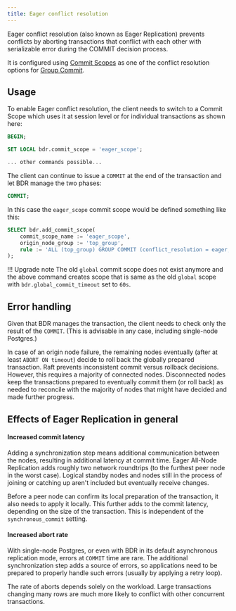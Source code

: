 ```yaml
---
title: Eager conflict resolution
---
```


Eager conflict resolution (also known as Eager Replication) prevents conflicts
by aborting transactions that conflict with each other with serializable error
during the COMMIT decision process.

It is configured using [Commit Scopes](/pgd/latest/durability/commit-scopes)
as one of the conflict resolution options for
[Group Commit](/pgd/latest/durability/group-commit).

## Usage

To enable Eager conflict resolution, the client needs to switch to
a Commit Scope which uses it at session level or for individual transactions
as shown here:

```sql
BEGIN;

SET LOCAL bdr.commit_scope = 'eager_scope';

... other commands possible...
```

The client can continue to issue a `COMMIT` at the end of the
transaction and let BDR manage the two phases:

```sql
COMMIT;
```

In this case the `eager_scope` commit scope would be defined something like this:

```sql
SELECT bdr.add_commit_scope(
    commit_scope_name := 'eager_scope',
    origin_node_group := 'top_group',
    rule := 'ALL (top_group) GROUP COMMIT (conflict_resolution = eager, commit_decision = raft) ABORT ON (timeout = 60s)'
);
```

!!! Upgrade note
    The old `global` commit scope does not exist anymore and the above command
    creates scope that is same as the old `global` scope with
    `bdr.global_commit_timeout` set to `60s`.

## Error handling

Given that BDR manages the transaction, the client needs to check only the
result of the `COMMIT`. (This is advisable in any case, including single-node
Postgres.)

In case of an origin node failure, the remaining nodes eventually
(after at least `ABORT ON timeout`) decide to roll back the
globally prepared transaction. Raft prevents inconsistent commit versus
rollback decisions. However, this requires a majority of connected
nodes. Disconnected nodes keep the transactions prepared
to eventually commit them (or roll back) as needed to reconcile with the
majority of nodes that might have decided and made further progress.

## Effects of Eager Replication in general

#### Increased commit latency

Adding a synchronization step means additional communication between
the nodes, resulting in additional latency at commit time. Eager All-Node
Replication adds roughly two network roundtrips (to the furthest
peer node in the worst case). Logical standby nodes and nodes still
in the process of joining or catching up aren't included but
eventually receive changes.

Before a peer node can confirm its local preparation of the
transaction, it also needs to apply it locally. This further adds to
the commit latency, depending on the size of the transaction.
This is independent of the `synchronous_commit` setting.

#### Increased abort rate

With single-node Postgres, or even with BDR in its default asynchronous
replication mode, errors at `COMMIT` time are rare. The additional
synchronization step adds a source of errors, so applications need to
be prepared to properly handle such errors (usually by applying a
retry loop).

The rate of aborts depends solely on the workload. Large transactions
changing many rows are much more likely to conflict with other
concurrent transactions.
